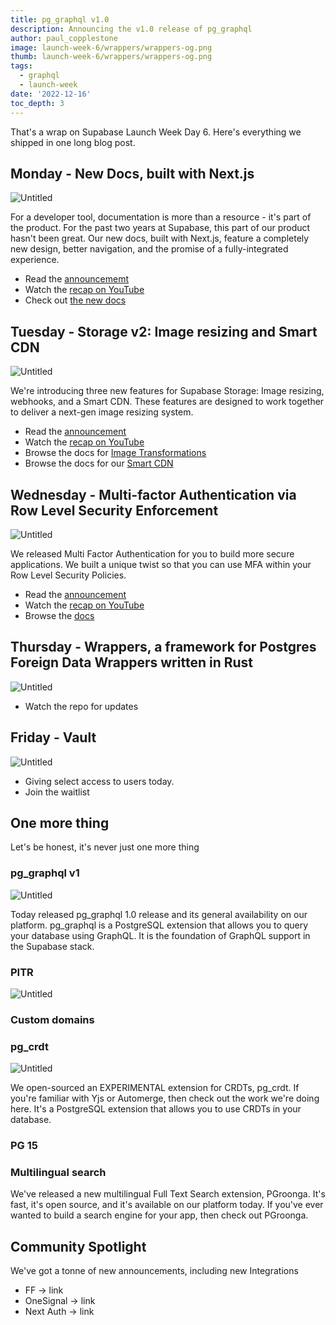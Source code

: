 ```yaml
---
title: pg_graphql v1.0
description: Announcing the v1.0 release of pg_graphql
author: paul_copplestone
image: launch-week-6/wrappers/wrappers-og.png
thumb: launch-week-6/wrappers/wrappers-og.png
tags:
  - graphql
  - launch-week
date: '2022-12-16'
toc_depth: 3
---
```


That's a wrap on Supabase Launch Week Day 6. Here's everything we shipped in one long blog post.

## Monday - New Docs, built with Next.js

![Untitled](https://s3-us-west-2.amazonaws.com/secure.notion-static.com/63b37122-edbb-4f56-9c9a-5fba1fc03b95/Untitled.png)

For a developer tool, documentation is more than a resource - it's part of the product. For the past two years at Supabase, this part of our product hasn't been great. Our new docs, built with Next.js, feature a completely new design, better navigation, and the promise of a fully-integrated experience.

- Read the [announcememt](/blog/new-supabase-docs-built-with-nextjs)
- Watch the [recap on YouTube](https://www.youtube.com/watch?v=Q1Amk6iDlF8)
- Check out [the new docs](https://supabase.com/docs)

## Tuesday - Storage v2: Image resizing and Smart CDN

![Untitled](https://s3-us-west-2.amazonaws.com/secure.notion-static.com/67a18248-d7f8-4ae4-9406-f9697d359c2a/Untitled.png)

We're introducing three new features for Supabase Storage: Image resizing, webhooks, and a Smart CDN. These features are designed to work together to deliver a next-gen image resizing system.

- Read the [announcement](https://supabase.com/blog/storage-image-resizing-smart-cdn)
- Watch the [recap on YouTube](https://www.youtube.com/watch?v=NpEl20iuOtg)
- Browse the docs for [Image Transformations](https://supabase.com/docs/guides/storage/image-transformations)
- Browse the docs for our [Smart CDN](https://supabase.com/docs/guides/storage/cdn#smart-cdn-caching)

## Wednesday - Multi-factor Authentication via Row Level Security Enforcement

![Untitled](https://s3-us-west-2.amazonaws.com/secure.notion-static.com/8a299799-ff72-45eb-8771-1cc9679ecfe7/Untitled.png)

We released Multi Factor Authentication for you to build more secure applications. We built a unique twist so that you can use MFA within your Row Level Security Policies.

- Read the [announcement](https://supabase.com/blog/mfa-auth-via-rls)
- Watch the [recap on YouTube](https://www.youtube.com/watch?v=He7LI2mv9v0)
- Browse the [docs](https://supabase.com/docs/guides/auth/auth-mfa)

## Thursday - Wrappers, a framework for Postgres Foreign Data Wrappers written in Rust

![Untitled](https://s3-us-west-2.amazonaws.com/secure.notion-static.com/0d022dbc-1dee-4fef-87ae-b36212a81289/Untitled.png)

- Watch the repo for updates

## Friday - Vault

![Untitled](https://s3-us-west-2.amazonaws.com/secure.notion-static.com/e1befc4d-8657-4a10-8647-a55a5ad629a1/Untitled.png)

- Giving select access to users today.
- Join the waitlist

## One more thing

Let's be honest, it's never just one more thing

### pg_graphql v1

![Untitled](https://s3-us-west-2.amazonaws.com/secure.notion-static.com/ec2fa2c9-98b6-4614-8162-fd95828145ac/Untitled.png)

Today released pg_graphql 1.0 release and its general availability on our platform. pg_graphql is a PostgreSQL extension that allows you to query your database using GraphQL. It is the foundation of GraphQL support in the Supabase stack.

### PITR

![Untitled](https://s3-us-west-2.amazonaws.com/secure.notion-static.com/6e7829bd-344a-4a3f-9574-841ea34087c7/Untitled.png)

### Custom domains

### pg_crdt

![Untitled](https://s3-us-west-2.amazonaws.com/secure.notion-static.com/56bcaff4-5cc8-4393-b8bb-905fcd7111fb/Untitled.png)

We open-sourced an EXPERIMENTAL extension for CRDTs, pg_crdt. If you're familiar with Yjs or Automerge, then check out the work we're doing here. It's a PostgreSQL extension that allows you to use CRDTs in your database.

### PG 15

### Multilingual search

We've released a new multilingual Full Text Search extension, PGroonga. It's fast, it's open source, and it's available on our platform today. If you've ever wanted to build a search engine for your app, then check out PGroonga.

## Community Spotlight

We've got a tonne of new announcements, including new Integrations

- FF → link
- OneSignal → link
- Next Auth → link
